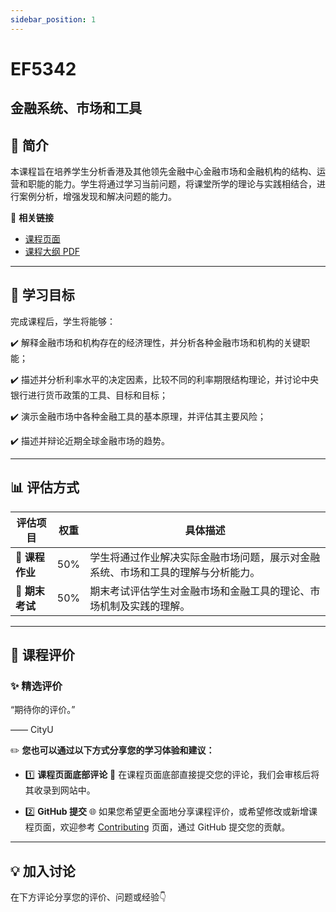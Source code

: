 ```yaml
---
sidebar_position: 1
---
```


# EF5342
## 金融系统、市场和工具

## **📘 简介**
本课程旨在培养学生分析香港及其他领先金融中心金融市场和金融机构的结构、运营和职能的能力。学生将通过学习当前问题，将课堂所学的理论与实践相结合，进行案例分析，增强发现和解决问题的能力。

🔗 **相关链接**
- [课程页面](https://www.cityu.edu.hk/catalogue/pg/202425/course/EF5342.htm)
- [课程大纲 PDF](https://www.cityu.edu.hk/catalogue/pg/202425/course/EF5342.pdf)

---

## **🎯 学习目标**

完成课程后，学生将能够：

✔️ 解释金融市场和机构存在的经济理性，并分析各种金融市场和机构的关键职能；

✔️ 描述并分析利率水平的决定因素，比较不同的利率期限结构理论，并讨论中央银行进行货币政策的工具、目标和目标；

✔️ 演示金融市场中各种金融工具的基本原理，并评估其主要风险；

✔️ 描述并辩论近期全球金融市场的趋势。

---

## **📊 评估方式**

| **评估项目**          | **权重** | **具体描述**                                                                                       |
|----------------------|---------|---------------------------------------------------------------------------------------------------|
| **📄 课程作业**       | 50%     | 学生将通过作业解决实际金融市场问题，展示对金融系统、市场和工具的理解与分析能力。                  |
| **📝 期末考试**       | 50%     | 期末考试评估学生对金融市场和金融工具的理论、市场机制及实践的理解。                              |

---

## **💬 课程评价**

### ✨ **精选评价**
<div className={commentStyles.commentBox}>
    <p className={commentStyles.commentText}>
        “期待你的评价。”
    </p>
    <p className={commentStyles.commentAuthor}>—— CityU</p>
</div>

✏️ **您也可以通过以下方式分享您的学习体验和建议：**

- 1️⃣ **课程页面底部评论**
💬 在课程页面底部直接提交您的评论，我们会审核后将其收录到网站中。

- 2️⃣ **GitHub 提交**
🌐 如果您希望更全面地分享课程评价，或希望修改或新增课程页面，欢迎参考 [Contributing](https://penjc.github.io/CityU/contributing) 页面，通过 GitHub 提交您的贡献。



---

## **💡 加入讨论**

在下方评论分享您的评价、问题或经验👇
<Utterances />
